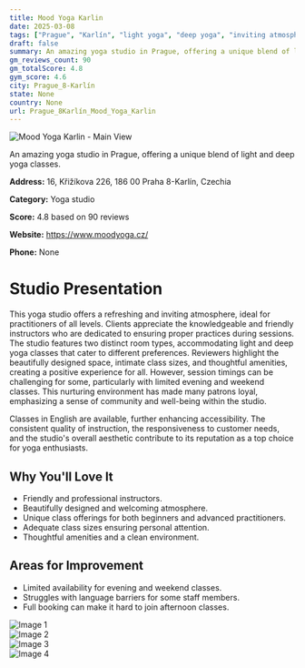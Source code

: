 ```yaml
---
title: Mood Yoga Karlin
date: 2025-03-08
tags: ["Prague", "Karlín", "light yoga", "deep yoga", "inviting atmosphere", "intimate settings", "Prague 8-Karlín"]  
draft: false
summary: An amazing yoga studio in Prague, offering a unique blend of light and deep yoga classes.
gm_reviews_count: 90
gm_totalScore: 4.8
gym_score: 4.6
city: Prague_8-Karlín
state: None
country: None
url: Prague_8Karlín_Mood_Yoga_Karlin
---
```


<div className="aspect-[16/9] relative my-8">
  <img 
    src="https://lh5.googleusercontent.com/p/AF1QipPY6NtrbudWkbD2PapZ9VuyIm14PjEIYQnF5qI=w1920-h1080-k-no"
    alt="Mood Yoga Karlin - Main View"
    className="object-cover absolute inset-0 w-full h-full rounded-lg"
  />
</div>

An amazing yoga studio in Prague, offering a unique blend of light and deep yoga classes.

**Address:** 16, Křižíkova 226, 186 00 Praha 8-Karlín, Czechia

**Category:** Yoga studio

**Score:** 4.8 based on 90 reviews

**Website:** https://www.moodyoga.cz/

**Phone:** None

# Studio Presentation

This yoga studio offers a refreshing and inviting atmosphere, ideal for practitioners of all levels. Clients appreciate the knowledgeable and friendly instructors who are dedicated to ensuring proper practices during sessions. The studio features two distinct room types, accommodating light and deep yoga classes that cater to different preferences. Reviewers highlight the beautifully designed space, intimate class sizes, and thoughtful amenities, creating a positive experience for all. However, session timings can be challenging for some, particularly with limited evening and weekend classes. This nurturing environment has made many patrons loyal, emphasizing a sense of community and well-being within the studio.

Classes in English are available, further enhancing accessibility. The consistent quality of instruction, the responsiveness to customer needs, and the studio's overall aesthetic contribute to its reputation as a top choice for yoga enthusiasts.

## Why You'll Love It

- Friendly and professional instructors.
- Beautifully designed and welcoming atmosphere.
- Unique class offerings for both beginners and advanced practitioners.
- Adequate class sizes ensuring personal attention.
- Thoughtful amenities and a clean environment.

## Areas for Improvement

- Limited availability for evening and weekend classes.
- Struggles with language barriers for some staff members.
- Full booking can make it hard to join afternoon classes.

<div className="grid grid-cols-1 xl:grid-cols-2 gap-4 my-8">
<div className="aspect-[4/3] relative"><img src="https://lh5.googleusercontent.com/p/AF1QipNkhvb3oK2oSXkWu3W--grgOgXFInbOYmB0djCk=w1920-h1080-k-no" alt="Image 1" className="object-cover absolute inset-0 w-full h-full rounded-lg" /></div>
<div className="aspect-[4/3] relative"><img src="https://lh5.googleusercontent.com/p/AF1QipOfPEfccD3RVOx27EoHK73DA826KekMchClgLof=w1920-h1080-k-no" alt="Image 2" className="object-cover absolute inset-0 w-full h-full rounded-lg" /></div>
<div className="aspect-[4/3] relative"><img src="https://lh5.googleusercontent.com/p/AF1QipNCqp4_PAJ6gAWM5iAU2zxezjZ_TpGPcGl-9jo=w1920-h1080-k-no" alt="Image 3" className="object-cover absolute inset-0 w-full h-full rounded-lg" /></div>
<div className="aspect-[4/3] relative"><img src="https://lh5.googleusercontent.com/p/AF1QipNoFmAbxMhBXXERFYIh2zba09Lsegao2m05FOzZ=w1920-h1080-k-no" alt="Image 4" className="object-cover absolute inset-0 w-full h-full rounded-lg" /></div>
</div>